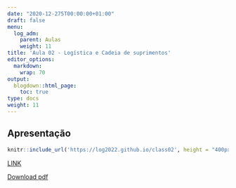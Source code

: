 ```yaml
---
date: "2020-12-275T00:00:00+01:00"
draft: false
menu:
  log_adm:
    parent: Aulas
    weight: 11
title: 'Aula 02 - Logística e Cadeia de suprimentos'
editor_options: 
  markdown: 
    wrap: 70
output: 
  blogdown::html_page:
    toc: true
type: docs
weight: 11
---
```


## Apresentação

```r
knitr::include_url('https://log2022.github.io/class02', height = "400px")
```

[LINK](https://log2022.github.io/class02)

[Download pdf](https://cefetmgbr-my.sharepoint.com/:b:/g/personal/renataoliveira_cefetmg_br/Eb3NDG_GK4JIi9-Tbsr9M3kBGWqm0Ii8_FJGWOVzQMDfFg?e=Ollbyb)
